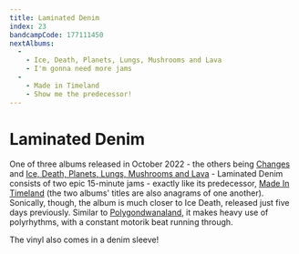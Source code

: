 ```yaml
---
title: Laminated Denim
index: 23
bandcampCode: 177111450
nextAlbums:
  - 
    - Ice, Death, Planets, Lungs, Mushrooms and Lava
    - I'm gonna need more jams
  - 
    - Made in Timeland
    - Show me the predecessor!
---
```


# Laminated Denim

One of three albums released in October 2022 - the others being [Changes](/albums/changes) and [Ice, Death, Planets, Lungs, Mushrooms and Lava](/albums/ice-death-planets-lungs-mushrooms-and-lava) - Laminated Denim consists of two epic 15-minute jams - exactly like its predecessor, [Made In Timeland](/albums/made-in-timeland) (the two albums' titles are also anagrams of one another). Sonically, though, the album is much closer to Ice Death, released just five days previously. Similar to [Polygondwanaland](/albums/polygondwanaland), it makes heavy use of polyrhythms, with a constant motorik beat running through.

The vinyl also comes in a denim sleeve!